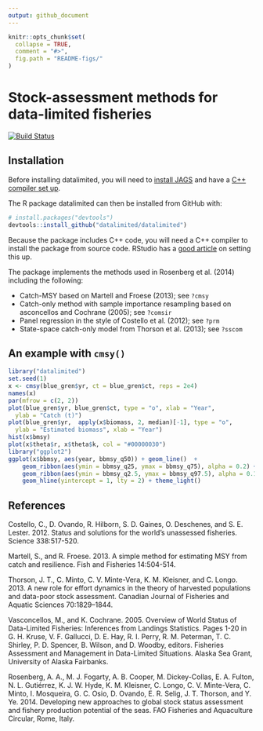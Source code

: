 ```yaml
---
output: github_document
---
```


<!-- README.md is generated from README.Rmd. Please edit that file -->

```r
knitr::opts_chunk$set(
  collapse = TRUE,
  comment = "#>",
  fig.path = "README-figs/"
)
```

# Stock-assessment methods for data-limited fisheries

[![Build Status](https://magnum.travis-ci.com/datalimited/datalimited.svg?token=QExyQi6ySw3SZD4gggYN&branch=master)](https://magnum.travis-ci.com/datalimited/datalimited)

## Installation

Before installing datalimited, you will need to [install JAGS](http://mcmc-jags.sourceforge.net) and have a [C++ compiler set up](https://support.rstudio.com/hc/en-us/articles/200486498-Package-Development-Prerequisites).

The R package datalimited can then be installed from GitHub with:

```r
# install.packages("devtools")
devtools::install_github("datalimited/datalimited")
```

Because the package includes C++ code, you will need a C++ compiler to install the package from source code. RStudio has a [good article](https://support.rstudio.com/hc/en-us/articles/200486498-Package-Development-Prerequisites) on setting this up.

The package implements the methods used in Rosenberg et al. (2014) including the following:

- Catch-MSY based on Martell and Froese (2013); see `?cmsy`
- Catch-only method with sample importance resampling based on asconcellos and Cochrane (2005); see `?comsir`
- Panel regression in the style of Costello et al. (2012); see `?prm`
- State-space catch-only model from Thorson et al. (2013); see `?sscom`

## An example with `cmsy()`

```r
library("datalimited")
set.seed(1)
x <- cmsy(blue_gren$yr, ct = blue_gren$ct, reps = 2e4)
names(x)
par(mfrow = c(2, 2))
plot(blue_gren$yr, blue_gren$ct, type = "o", xlab = "Year", 
  ylab = "Catch (t)")
plot(blue_gren$yr,  apply(x$biomass, 2, median)[-1], type = "o",
  ylab = "Estimated biomass", xlab = "Year")
hist(x$bmsy)
plot(x$theta$r, x$theta$k, col = "#00000030")
library("ggplot2")
ggplot(x$bbmsy, aes(year, bbmsy_q50)) + geom_line()  +
    geom_ribbon(aes(ymin = bbmsy_q25, ymax = bbmsy_q75), alpha = 0.2) +
    geom_ribbon(aes(ymin = bbmsy_q2.5, ymax = bbmsy_q97.5), alpha = 0.1) +
    geom_hline(yintercept = 1, lty = 2) + theme_light()
```

## References

Costello, C., D. Ovando, R. Hilborn, S. D. Gaines, O. Deschenes, and S. E. Lester. 2012. Status and solutions for the world’s unassessed fisheries. Science 338:517-520.

Martell, S., and R. Froese. 2013. A simple method for estimating MSY from catch and resilience. Fish and Fisheries 14:504-514.

Thorson, J. T., C. Minto, C. V. Minte-Vera, K. M. Kleisner, and C. Longo. 2013. A new role for effort dynamics in the theory of harvested populations and data-poor stock assessment. Canadian Journal of Fisheries and Aquatic Sciences 70:1829–1844.

Vasconcellos, M., and K. Cochrane. 2005. Overview of World Status of Data-Limited Fisheries: Inferences from Landings Statistics. Pages 1-20 in G. H. Kruse, V. F. Gallucci, D. E. Hay, R. I. Perry, R. M. Peterman, T. C. Shirley, P. D. Spencer, B. Wilson, and D. Woodby, editors. Fisheries Assessment and Management in Data-Limited Situations. Alaska Sea Grant, University of Alaska Fairbanks.

Rosenberg, A. A., M. J. Fogarty, A. B. Cooper, M. Dickey-Collas, E. A. Fulton, N. L. Gutiérrez, K. J. W. Hyde, K. M. Kleisner, C. Longo, C. V. Minte-Vera, C. Minto, I. Mosqueira, G. C. Osio, D. Ovando, E. R. Selig, J. T. Thorson, and Y. Ye. 2014. Developing new approaches to global stock status assessment and fishery production potential of the seas. FAO Fisheries and Aquaculture Circular, Rome, Italy.
